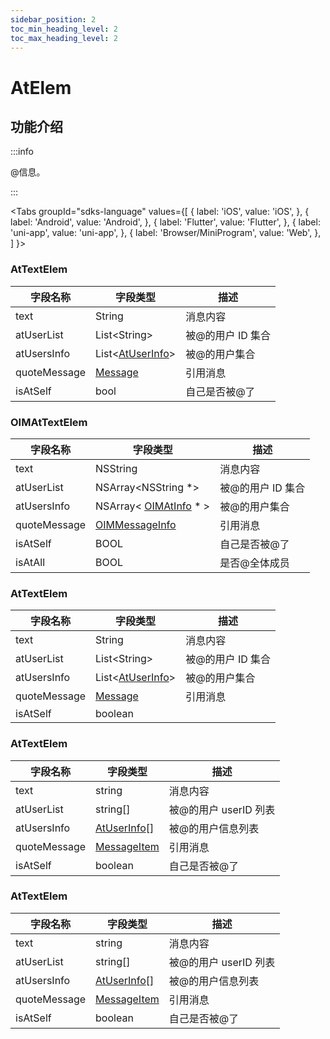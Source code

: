 ```yaml
---
sidebar_position: 2
toc_min_heading_level: 2
toc_max_heading_level: 2
---
```


# AtElem

## 功能介绍

:::info

@信息。

:::

<Tabs
groupId="sdks-language"
values={[
{ label: 'iOS', value: 'iOS', },
{ label: 'Android', value: 'Android', },
{ label: 'Flutter', value: 'Flutter', },
{ label: 'uni-app', value: 'uni-app', },
{ label: 'Browser/MiniProgram', value: 'Web', },
]
}>

<TabItem value="Flutter">

### AtTextElem

| 字段名称     | 字段类型                                               | 描述              |
| ------------ | ------------------------------------------------------ | ----------------- |
| text         | String                                                 | 消息内容          |
| atUserList   | List<String\>                                          | 被@的用户 ID 集合 |
| atUsersInfo  | List<[AtUserInfo](docs/sdks/class/message/atInfo.mdx)> | 被@的用户集合     |
| quoteMessage | [Message](docs/sdks/class/message/messageInfo.mdx)     | 引用消息          |
| isAtSelf     | bool                                                   | 自己是否被@了     |

</TabItem>

<TabItem value="iOS">

### OIMAtTextElem

| 字段名称     | 字段类型                                                      | 描述              |
| ------------ | ------------------------------------------------------------- | ----------------- |
| text         | NSString                                                      | 消息内容          |
| atUserList   | NSArray<NSString \*>                                          | 被@的用户 ID 集合 |
| atUsersInfo  | NSArray< [OIMAtInfo](docs/sdks/class/message/atInfo.mdx) \* > | 被@的用户集合     |
| quoteMessage | [OIMMessageInfo](docs/sdks/class/message/messageInfo.mdx)                                                  | 引用消息          |
| isAtSelf     | BOOL                                                          | 自己是否被@了     |
| isAtAll      | BOOL                                                          | 是否@全体成员     |

</TabItem>

<TabItem value="Android">

### AtTextElem

| 字段名称     | 字段类型                                               | 描述              |
| ------------ | ------------------------------------------------------ | ----------------- |
| text         | String                                                 | 消息内容          |
| atUserList   | List<String\>                                          | 被@的用户 ID 集合 |
| atUsersInfo  | List<[AtUserInfo](docs/sdks/class/message/atInfo.mdx)> | 被@的用户集合     |
| quoteMessage | [Message](docs/sdks/class/message/messageInfo.mdx)     | 引用消息          |
| isAtSelf     | boolean

</TabItem>

<TabItem value="Web">

### AtTextElem

| 字段名称     | 字段类型                                               | 描述                  |
| ------------ | ------------------------------------------------------ | --------------------- |
| text         | string                                                 | 消息内容              |
| atUserList   | string[]                                               | 被@的用户 userID 列表 |
| atUsersInfo  | [AtUserInfo](docs/sdks/class/message/atInfo.mdx)[]     | 被@的用户信息列表     |
| quoteMessage | [MessageItem](docs/sdks/class/message/messageInfo.mdx) | 引用消息              |
| isAtSelf     | boolean                                                | 自己是否被@了         |

</TabItem>

<TabItem value="uni-app">

### AtTextElem

| 字段名称     | 字段类型                                               | 描述                  |
| ------------ | ------------------------------------------------------ | --------------------- |
| text         | string                                                 | 消息内容              |
| atUserList   | string[]                                               | 被@的用户 userID 列表 |
| atUsersInfo  | [AtUserInfo](docs/sdks/class/message/atInfo.mdx)[]     | 被@的用户信息列表     |
| quoteMessage | [MessageItem](docs/sdks/class/message/messageInfo.mdx) | 引用消息              |
| isAtSelf     | boolean                                                | 自己是否被@了         |

</TabItem>

</Tabs>
